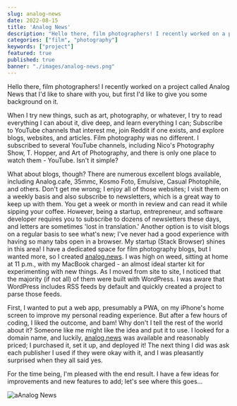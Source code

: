 ```yaml
---
slug: analog-news
date: 2022-08-15
title: 'Analog News'
description: "Hello there, film photographers! I recently worked on a project called Analog News that I'd like to share with you"
categories: ["film", "photography"]
keywords: ["project"]
featured: true
published: true
banner: "./images/analog-news.png"
---
```


Hello there, film photographers! I recently worked on a project called Analog News that I'd like to share with you, but first I'd like to give you some background on it.

When I try new things, such as art, photography, or whatever, I try to read everything I can about it, dive deep, and learn everything I can; Subscribe to YouTube channels that interest me, join Reddit if one exists, and explore blogs, websites, and articles. Film photography was no different. I subscribed to several YouTube channels, including Nico's Photography Show, T. Hopper, and Art of Photography, and there is only one place to watch them - YouTube. Isn't it simple?

What about blogs, though? There are numerous excellent blogs available, including Analog.cafe, 35mmc, Kosmo Foto, Emulsive, Casual Photophile, and others. Don't get me wrong; I enjoy all of those websites; I visit them on a weekly basis and also subscribe to newsletters, which is a great way to keep up with them. You get a week or month in review and can read it while sipping your coffee. However, being a startup, entrepreneur, and software developer requires you to subscribe to dozens of newsletters these days, and letters are sometimes 'lost in translation.' Another option is to visit blogs on a regular basis to see what's new; I've never had a good experience with having so many tabs open in a browser. My startup (Stack Browser) shines in this area! I have a dedicated space for film photography blogs, but I wanted more, so I created [analog.news](https://www.analog.news). I was high on weed, sitting at home at 11 p.m., with my MacBook charged - an almost ideal starter kit for experimenting with new things. As I moved from site to site, I noticed that the majority (if not all) of them were built with WordPress. I was aware that WordPress includes RSS feeds by default and quickly created a project to parse those feeds.

First, I wanted to put a web app, presumably a PWA, on my iPhone's home screen to improve my personal reading experience. But after a few hours of coding, I liked the outcome, and bam! Why don't I tell the rest of the world about it? Someone like me might like the idea and put it to use. I looked for a domain name, and luckily, [analog.news](https://www.analog.news) was available and reasonably priced; I purchased it, set it up, and deployed it! The next thing I did was ask each publisher I used if they were okay with it, and I was pleasantly surprised when they all said yes.

For the time being, I'm pleased with the end result. I have a few ideas for improvements and new features to add; let's see where this goes...

![aAnalog News](./images/screenshot.png)
